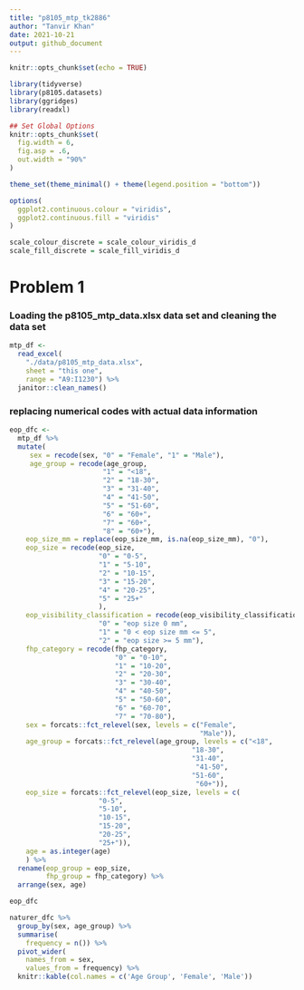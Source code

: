 ```yaml
---
title: "p8105_mtp_tk2886"
author: "Tanvir Khan"
date: 2021-10-21
output: github_document
---
```



```r
knitr::opts_chunk$set(echo = TRUE)
```

```r
library(tidyverse)
library(p8105.datasets)
library(ggridges)
library(readxl)

## Set Global Options 
knitr::opts_chunk$set(
  fig.width = 6,
  fig.asp = .6, 
  out.width = "90%"
)

theme_set(theme_minimal() + theme(legend.position = "bottom"))

options(
  ggplot2.continuous.colour = "viridis",
  ggplot2.continuous.fill = "viridis"
)

scale_colour_discrete = scale_colour_viridis_d
scale_fill_discrete = scale_fill_viridis_d
```




# Problem 1

### Loading the p8105_mtp_data.xlsx data set and cleaning the data set 
```r
mtp_df <-
  read_excel(
    "./data/p8105_mtp_data.xlsx",
    sheet = "this one",
    range = "A9:I1230") %>%
  janitor::clean_names()
```




### replacing numerical codes with actual data information
```r
eop_dfc <- 
  mtp_df %>%
  mutate(
     sex = recode(sex, "0" = "Female", "1" = "Male"),
     age_group = recode(age_group,
                       "1" = "<18",
                       "2" = "18-30", 
                       "3" = "31-40", 
                       "4" = "41-50",
                       "5" = "51-60", 
                       "6" = "60+",
                       "7" = "60+", 
                       "8" = "60+"), 
    eop_size_mm = replace(eop_size_mm, is.na(eop_size_mm), "0"),
    eop_size = recode(eop_size,
                      "0" = "0-5",
                      "1" = "5-10",
                      "2" = "10-15",
                      "3" = "15-20",
                      "4" = "20-25",
                      "5" = "25+"
                      ),
    eop_visibility_classification = recode(eop_visibility_classification,
                      "0" = "eop size 0 mm",
                      "1" = "0 < eop size mm <= 5",
                      "2" = "eop size >= 5 mm"),
    fhp_category = recode(fhp_category,
                          "0" = "0-10",
                          "1" = "10-20",
                          "2" = "20-30",
                          "3" = "30-40",
                          "4" = "40-50",
                          "5" = "50-60",
                          "6" = "60-70",
                          "7" = "70-80"),
    sex = forcats::fct_relevel(sex, levels = c("Female",
                                               "Male")), 
    age_group = forcats::fct_relevel(age_group, levels = c("<18", 
                                             "18-30", 
                                             "31-40",
                                              "41-50", 
                                             "51-60",
                                              "60+")),
    eop_size = forcats::fct_relevel(eop_size, levels = c(
                      "0-5",
                      "5-10",
                      "10-15",
                      "15-20",
                      "20-25",
                      "25+")), 
    age = as.integer(age)
    ) %>%
  rename(eop_group = eop_size,
         fhp_group = fhp_category) %>%
  arrange(sex, age)

eop_dfc

```

```r
naturer_dfc %>% 
  group_by(sex, age_group) %>% 
  summarise(
    frequency = n()) %>% 
  pivot_wider(
    names_from = sex,
    values_from = frequency) %>% 
  knitr::kable(col.names = c('Age Group', 'Female', 'Male'))
```




